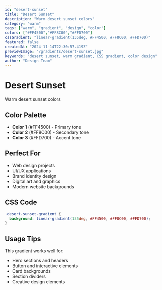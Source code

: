 ```yaml
---
id: "desert-sunset"
title: "Desert Sunset"
description: "Warm desert sunset colors"
category: "warm"
tags: ["warm", "gradient", "design", "color"]
colors: ["#FF4500","#FF8C00","#FFD700"]
cssGradient: "linear-gradient(135deg, #FF4500, #FF8C00, #FFD700)"
featured: false
createdAt: "2024-11-14T22:30:57.419Z"
previewImage: "/gradients/desert-sunset.jpg"
keywords: "desert sunset, warm gradient, CSS gradient, color design"
author: "Design Team"
---
```


# Desert Sunset

Warm desert sunset colors

## Color Palette

- **Color 1** (#FF4500) - Primary tone
- **Color 2** (#FF8C00) - Secondary tone
- **Color 3** (#FFD700) - Accent tone

## Perfect For

- Web design projects
- UI/UX applications
- Brand identity design
- Digital art and graphics
- Modern website backgrounds

## CSS Code

```css
.desert-sunset-gradient {
  background: linear-gradient(135deg, #FF4500, #FF8C00, #FFD700);
}
```

## Usage Tips

This gradient works well for:
- Hero sections and headers
- Button and interactive elements
- Card backgrounds
- Section dividers
- Creative design elements
